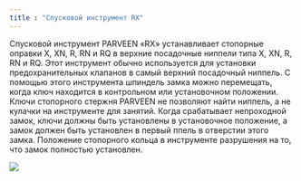 ```yaml
---
title : "Спусковой инструмент RX"
---
```


Спусковой инструмент PARVEEN «RX» устанавливает стопорные оправки X, XN, R, RN и RQ в верхние посадочные ниппели типа X, XN, R, RN и RQ. Этот инструмент обычно используется для установки предохранительных клапанов в самый верхний посадочный ниппель. С помощью этого инструмента шпиндель замка можно перемещать, когда ключ находится в контрольном или установочном положении. Ключи стопорного стержня PARVEEN не позволяют найти ниппель, а не кулачки на инструменте для занятий. Когда срабатывает непроходной замок, ключи должны быть установлены в установочное положение, а замок должен быть установлен в первый ппель в отверстии этого замка. Положение стопорного кольца в инструменте разрушения на то, что замок полностью установлен.

<img src="./rx-running-tool.png" />
